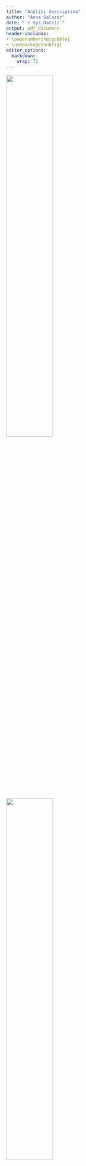 ```yaml
---
title: "Anàlisi descriptiva"
author: "Anna Salazar"
date: "`r Sys.Date()`"
output: pdf_document
header-includes:
- \pagenumbering{gobble}
- \usepackage{subfig}
editor_options:
  markdown:
    wrap: 72
---
```

\vspace{130mm}

<left>
![](~/Documents/GitHub/01_02_/Imatges portada/fme.png){width="50%"}
</left> <right>
![](~/Documents/GitHub/01_02_/Imatges portada/UB.png){width="50%"}
</right> \newpage

\tableofcontents

\pagebreak

\pagenumbering{arabic}

```r
knitr::opts_chunk$set(echo = FALSE)
#install.packages("bigrquery")
library(bigrquery)
library(kableExtra)
library(DBI)
library(knitr)
library(dplyr)
library(VIM)
library(tidyverse)
library(summarytools)
library(reshape2)
library(ggplot2)
library(devtools)
library(knitr)


projecte <- "level-oxygen-353005"

dades <- dbConnect(
  bigrquery::bigquery(),
  project = projecte,
  dataset = "examen_final",
  billing = projecte
)
```


# Descripció de la base de dades

La base de dades està formada per les següents tres taules:

**accident** és un llistat d’accidents de tràfic ocorreguts al desembre de 2015 als Estats Units:

- ST_CASE: codi de l’accident (PK)

- DAY: dia de l’accident (de l’1 al 31)

- HOUR: hora de l’accident (99 = desconeguda)

- MINUTE: minut de l’accident (99 = desconegut)

- RUR_URB: informació sobre la localització (1 = Rural, 2 = Urbà, 6 = Via no classificada, 8 = No registrat, 9 = Desconegut)

- DAY_WEEK: dia de la setmana (1 = Diumenge, 2 = Dilluns, ..., 7 = Dissabte)

- FATALS: nombre de ferits a l’accident

- DRUNK_DR: nombre de conductors beguts involucrats a l’accident

**person** és un llistat de totes les persones (conductors, passatgers o vianants) involucrades als accidents

- ST_CASE: codi de l’accident al qual està involucrada la persona (PK)

- PER_NO: número de persona dins de cada accident (PK)

- AGE: edat de la persona (998 = No registrada, 999 = Desconeguda)

- SEX:  sexe de la persona (1 = home, 2 = dona, 8 = No registrat, 9 = Desconegut)

- PER_TYP: tipus de persona (1 = conductor, 2 = ocupant, resta de codis = altres)

- DOA: tipus de víctima (0 = sobreviu, 7 = mort a l’accident, 8 = mort al trasllat, 9 = Desconegut)
	
**vehicle** és un llistat de tots els vehicles involucrats als accidents

- ST_CASE: codi de l’accident al qual està involucrat el vehicle (PK)

- VEH_NO: número de vehicle dins de cada accident (PK)

- HIT_RUN: identificador de vehicle fugit (0 = No, 1 = Sí, 9 = Desconegut)

- TRAV_SP: velocitat estimada (mph)* del vehicle quan va tenir l’accident (997,998 i 999 = Desconegut)

- PREV_SP: indicador d’existència de límit de velocitat permesa just abans de l’accident (997,998 i 999 = Desconegut)

*mph vol dir milles per hora. 100 mph=161 Km/h

\pagebreak

# Anàlisi univariant

## Variables categòriques

```r
descriptiva <- function(X, nom,dades){
  if (!(is.numeric(X) || class(X) == "Date")){ 
    frecs <- table(as.factor(X), useNA = "no"); proportions <- frecs/n
    dataf <- data.frame(x = levels(as.factor(X)), y = frecs)
    par(mfrow=c(1,2))
    print(ggplot(dataf, aes(x = "", y = frecs, fill = x)) + 
            geom_bar(stat = "identity", width = 1) + 
            scale_y_continuous(expand = c(0,0)) + coord_polar("y", start = 0) + 
            theme_minimal())
    print(ggplot(dataf, aes(x = x, y=frecs)) + geom_bar(stat = "identity", 
          color = "lightblue", fill = "lightblue") + 
            scale_y_continuous(expand = c(0,0)) + theme_void())
    x <- data.frame(X)
    colnames(x) <- nom
    st_options(plain.ascii  = FALSE,  headings = FALSE, footnote = NA,
          style = 'grid', dfSummary.varnumbers = FALSE,
          dfSummary.valid.col = FALSE, tmp.img.dir  = "img", round.digits = 3,
          dfSummary.silent = TRUE, dfSummary.graph.col= FALSE)
    dfSummary(x) 

   }else{
      print(ggplot(dades, aes(x = X)) + geom_bar(col = "lightblue", fill = 
      "lightblue") + theme_minimal())
       a <- descr(X, transpose = TRUE, stats = c("N.Valid", "min", "q1", "med", 
                 "mean", "sd", "q3", "max", "iqr"), style = "rmarkdown", justify 
                 = "center")
       rownames(a) <- NULL
       kable(a, caption = paste("Resum numèric de la variable", nom), 
             format = "latex", position = "h!")
   }
}

descriptiva2 <- function(X, nom,dades){
  if (!(is.numeric(X) || class(X) == "Date")){ 
    frecs <- table(as.factor(X), useNA = "no"); proportions <- frecs/n
    dataf <- data.frame(x = levels(as.factor(X)), y = frecs)
    par(mfrow=c(1,2))
    print(ggplot(dataf, aes(x = "", y = frecs, fill = x)) + 
            geom_bar(stat = "identity", width = 1) + 
            scale_y_continuous(expand = c(0,0)) + coord_polar("y", start = 0) + 
            theme_minimal())
    print(ggplot(dataf, aes(x = x, y=frecs)) + geom_bar(stat = "identity", 
          color = "lightblue", fill = "lightblue") + 
            scale_y_continuous(expand = c(0,0)) + theme_void())
   }else{
      print(ggplot(dades, aes(x = X)) + geom_bar(col = "lightblue", fill = 
      "lightblue") + theme_minimal())
       a <- descr(X, transpose = TRUE, stats = c("N.Valid", "min", "q1", "med", 
                 "mean", "sd", "q3", "max", "iqr"), style = "rmarkdown", justify 
                 = "center")
       rownames(a) <- NULL
       kable(a, caption = paste("Resum numèric de la variable", nom), 
             format = "latex", position = "h!")
   }
}
```


```r
accidents <- data.frame(dbGetQuery(dades, 
            "SELECT * FROM `level-oxygen-353005.examen_final.accident`"))

person <- data.frame(dbGetQuery(dades, 
            "SELECT * FROM `level-oxygen-353005.examen_final.person`"))

vehicle <- data.frame(dbGetQuery(dades, 
            "SELECT * FROM `level-oxygen-353005.examen_final.vehicle`"))
```


```r
accidents <- data.frame(accidents)
for(i in c(2, 5, 6)) {
  accidents[,i]<-as.factor(accidents[,i])
}

person <- data.frame(person)
for(i in c(2, 4, 5, 6)) {
  person[,i]<-as.factor(person[,i])
}

vehicle <- data.frame(vehicle)
for(i in c(2, 3, 5)) {
  vehicle[,i]<-as.factor(vehicle[,i])
}
```

```r
n <- nrow(accidents)
```

**Dia de l'accident**

```r
par(mfrow=c(1,2))
descriptiva2(accidents[,2], colnames(accidents)[2], dades = accidents)
```

**Hora de l'accident**

```r
descriptiva(accidents[,3], "Hora de l'accident", dades = accidents)
```

\pagebreak

**Minut de l'accident**

```r
descriptiva(accidents[,4], "Minut de l'accident", dades = accidents)
```

**Localització**

```r
par(mfrow=c(1,2))
descriptiva(accidents[,5], colnames(accidents)[5], dades = accidents)
```

\pagebreak

**Dia de la setmana**

```r
par(mfrow=c(1,2))
descriptiva(accidents[,6], colnames(accidents)[6], dades = accidents)
```

**Nombre de ferits a l’accident**

```r
descriptiva(accidents[,7], "Nombre de ferits a l’accident", dades = accidents)
```

\pagebreak

**Nombre de conductors beguts**

```r
descriptiva(accidents[,8], "Nombre de conductors beguts", dades = accidents)
```

\pagebreak

```r
n <- nrow(person)
```

**Nombre de la persona dins de l'accident**

```r
par(mfrow=c(1,2))
descriptiva(person[,2], colnames(person)[2], dades = person)
```

\pagebreak

**Edat**

```r
descriptiva(person[,3], "Edat", dades = person)
```

\pagebreak

**Sexe**

```r
par(mfrow=c(1,2))
descriptiva(person[,4], colnames(person)[4], dades = person)
```

\pagebreak

**Tipus de persona**

```r
par(mfrow=c(1,2))
descriptiva(person[,5], colnames(person)[5], dades = person)
```

**Tipus de víctima**

```r
par(mfrow=c(1,2))
descriptiva(person[,6], colnames(person)[6], dades = person)
```

\pagebreak

```r
n <- nrow(vehicle)
```

**Nombre del vehicle dins de l'accident**

```r
par(mfrow=c(1,2))
descriptiva(vehicle[,2], colnames(vehicle)[2], dades = vehicle)
```

**Identificació del vehicle**

```r
par(mfrow=c(1,2))
descriptiva(vehicle[,3], colnames(vehicle)[3], dades = vehicle)
```

**Velocitat estimada**

```r
descriptiva(vehicle[,4], "Velocitat estimada", dades = vehicle)
```

**Indicador d’existència de límit de velocitat permesa just abans de l’accident**

```r
par(mfrow=c(1,2))
descriptiva(vehicle[,5], colnames(vehicle)[5], dades = vehicle)
```

## Variables numèriques


